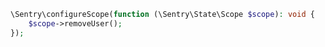 ```php
\Sentry\configureScope(function (\Sentry\State\Scope $scope): void {
    $scope->removeUser();
});
```
